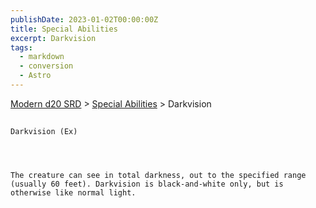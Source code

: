 ```yaml
---
publishDate: 2023-01-02T00:00:00Z
title: Special Abilities
excerpt: Darkvision
tags:
  - markdown
  - conversion
  - Astro
---
```


[Modern d20 SRD](/#modernD20) >
[Special Abilities](modern-d20-srd-special-abilities-index) > Darkvision

##

    Darkvision (Ex)




    The creature can see in total darkness, out to the specified range (usually 60 feet). Darkvision is black-and-white only, but is otherwise like normal light.
